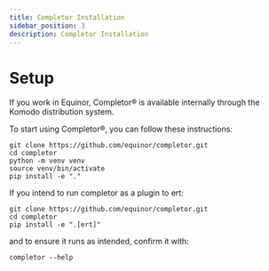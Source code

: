 ```yaml
---
title: Completor Installation
sidebar_position: 3
description: Completor Installation
---
```


# Setup

If you work in Equinor, Completor® is available internally through the Komodo distribution system.

To start using Completor®, you can follow these instructions:
```shell
git clone https://github.com/equinor/completor.git
cd completor
python -m venv venv
source venv/bin/activate
pip install -e "."
```

If you intend to run completor as a plugin to ert:
```shell
git clone https://github.com/equinor/completor.git
cd completor
pip install -e ".[ert]"
```
and to ensure it runs as intended, confirm it with:
```shell
completor --help
```
